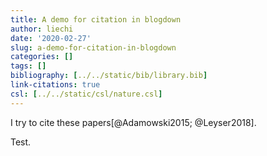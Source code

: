```yaml
---
title: A demo for citation in blogdown
author: liechi
date: '2020-02-27'
slug: a-demo-for-citation-in-blogdown
categories: []
tags: []
bibliography: [../../static/bib/library.bib]
link-citations: true
csl: [../../static/csl/nature.csl]
---
```

I try to cite these papers[@Adamowski2015; @Leyser2018].

Test.
